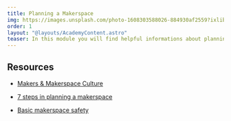 ```yaml
---
title: Planning a Makerspace
img: https://images.unsplash.com/photo-1608303588026-884930af2559?ixlib=rb-4.0.3&ixid=MnwxMjA3fDB8MHxwaG90by1wYWdlfHx8fGVufDB8fHx8&auto=format&fit=crop&w=2006&q=80
order: 1
layout: "@layouts/AcademyContent.astro"
teaser: In this module you will find helpful informations about planning a makerspace.
---
```


## Resources 

- <a href="https://www.makersplus.eu/makers-and-maker-space-culture/" target="_blank" rel="noopener noreferrer">Makers & Makerspace Culture</a>

- <a href="https://mspdesign.com/7-steps-planning-makerspace/" target="_blank" rel="noopener noreferrer">7 steps in planning a makerspace</a>

- <a href="https://www.unr.edu/innevation/makerspace/safety" target="_blank" rel="noopener noreferrer">Basic makerspace safety</a>



